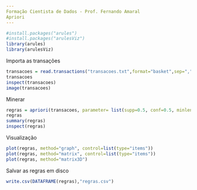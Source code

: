 ---
Formação Cientista de Dados - Prof. Fernando Amaral
Apriori
---

```{r}
#install.packages("arules")
#install.packages("arulesViz")
library(arules)
library(arulesViz)
```
Importa as transações
```{r}
transacoes = read.transactions("transacoes.txt",format="basket",sep=",")
transacoes 
inspect(transacoes)
image(transacoes)
```
Minerar
```{r}
regras = apriori(transacoes, parameter= list(supp=0.5, conf=0.5, minlen=2))
regras
summary(regras)
inspect(regras) 
```
Visualização
```{r}
plot(regras, method="graph", control=list(type="items"))
plot(regras, method="matrix", control=list(type="items"))
plot(regras, method="matrix3D")
```
Salvar as regras em disco
```{r}
write.csv(DATAFRAME(regras),"regras.csv")
```

